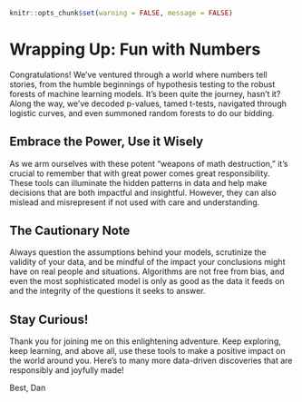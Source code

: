 ```r
knitr::opts_chunk$set(warning = FALSE, message = FALSE) 
```

# Wrapping Up: Fun with Numbers

Congratulations! We've ventured through a world where numbers tell stories, from the humble beginnings of hypothesis testing to the robust forests of machine learning models. It's been quite the journey, hasn't it? Along the way, we've decoded p-values, tamed t-tests, navigated through logistic curves, and even summoned random forests to do our bidding.

## Embrace the Power, Use it Wisely

As we arm ourselves with these potent "weapons of math destruction," it's crucial to remember that with great power comes great responsibility. These tools can illuminate the hidden patterns in data and help make decisions that are both impactful and insightful. However, they can also mislead and misrepresent if not used with care and understanding.

## The Cautionary Note

Always question the assumptions behind your models, scrutinize the validity of your data, and be mindful of the impact your conclusions might have on real people and situations. Algorithms are not free from bias, and even the most sophisticated model is only as good as the data it feeds on and the integrity of the questions it seeks to answer.

## Stay Curious!


Thank you for joining me on this enlightening adventure. Keep exploring, keep learning, and above all, use these tools to make a positive impact on the world around you. Here's to many more data-driven discoveries that are responsibly and joyfully made!

Best,
Dan